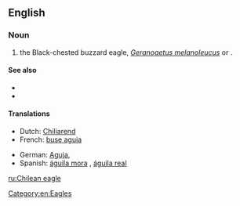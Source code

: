 ==English==

===Noun===
{{en-noun|sg=[[Chilean]] [[eagle]]}}

# the Black-chested buzzard eagle, ''[[Geranoaetus melanoleucus]]'' or {{taxlink|Buteo melanoleucus}}.

====See also====
*{{pedialite|Buteo melanoleucus}}
*{{specieslite|Buteo melanoleucus}}

====Translations====
{{trans-top|the Black-chested buzzard eagle, Geranoaetus melanoleucus}}
* Dutch: [[Chiliarend]] {{m}}
* French: [[buse aguia]]
{{trans-mid}}
* German: [[Aguja]],  {{t-|de|Blaubussard}}
* Spanish: [[águila mora]] {{m}}, [[águila real]]
{{trans-bottom}}

[[Category:en:Eagles]]

[[ru:Chilean eagle]]
